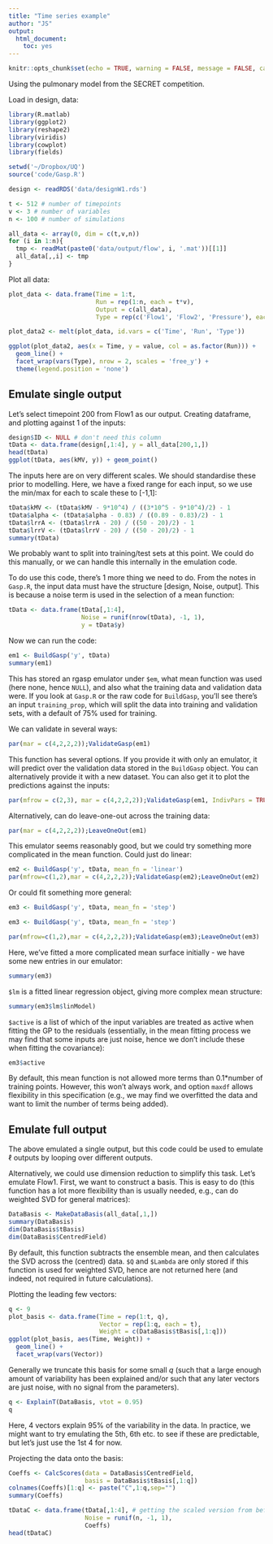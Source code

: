```yaml
---
title: "Time series example"
author: "JS"
output:
  html_document:
    toc: yes
---
```


```r
knitr::opts_chunk$set(echo = TRUE, warning = FALSE, message = FALSE, cache = TRUE, fig.height = 3)
```

Using the pulmonary model from the SECRET competition.

Load in design, data:

```r
library(R.matlab)
library(ggplot2)
library(reshape2)
library(viridis)
library(cowplot)
library(fields)

setwd('~/Dropbox/UQ')
source('code/Gasp.R')
```


```r
design <- readRDS('data/designW1.rds')

t <- 512 # number of timepoints
v <- 3 # number of variables
n <- 100 # number of simulations

all_data <- array(0, dim = c(t,v,n))
for (i in 1:n){
  tmp <- readMat(paste0('data/output/flow', i, '.mat'))[[1]]
  all_data[,,i] <- tmp
}
```

Plot all data:

```r
plot_data <- data.frame(Time = 1:t,
                        Run = rep(1:n, each = t*v),
                        Output = c(all_data),
                        Type = rep(c('Flow1', 'Flow2', 'Pressure'), each = t))

plot_data2 <- melt(plot_data, id.vars = c('Time', 'Run', 'Type'))

ggplot(plot_data2, aes(x = Time, y = value, col = as.factor(Run))) +
  geom_line() +
  facet_wrap(vars(Type), nrow = 2, scales = 'free_y') +
  theme(legend.position = 'none')
```


## Emulate single output

Let's select timepoint 200 from Flow1 as our output. Creating dataframe, and plotting against 1 of the inputs:

```r
design$ID <- NULL # don't need this column
tData <- data.frame(design[,1:4], y = all_data[200,1,])
head(tData)
ggplot(tData, aes(kMV, y)) + geom_point()
```

The inputs here are on very different scales. We should standardise these prior to modelling. Here, we have a fixed range for each input, so we use the min/max for each to scale these to [-1,1]:

```r
tData$kMV <- (tData$kMV - 9*10^4) / ((3*10^5 - 9*10^4)/2) - 1
tData$alpha <- (tData$alpha - 0.83) / ((0.89 - 0.83)/2) - 1
tData$lrrA <- (tData$lrrA - 20) / ((50 - 20)/2) - 1
tData$lrrV <- (tData$lrrV - 20) / ((50 - 20)/2) - 1
summary(tData)
```

We probably want to split into training/test sets at this point. We could do this manually, or we can handle this internally in the emulation code.

To do use this code, there's 1 more thing we need to do. From the notes in `Gasp.R`, the input data must have the structure [design, Noise, output]. This is because a noise term is used in the selection of a mean function:

```r
tData <- data.frame(tData[,1:4],
                    Noise = runif(nrow(tData), -1, 1),
                    y = tData$y)
```

Now we can run the code:

```r
em1 <- BuildGasp('y', tData)
summary(em1)
```

This has stored an rgasp emulator under `$em`, what mean function was used (here none, hence `NULL`), and also what the training data and validation data were. If you look at `Gasp.R` or the raw code for `BuildGasp`, you'll see there's an input `training_prop`, which will split the data into training and validation sets, with a default of 75\% used for training.

We can validate in several ways:

```r
par(mar = c(4,2,2,2));ValidateGasp(em1)
```

This function has several options. If you provide it with only an emulator, it will predict over the validation data stored in the `BuildGasp` object. You can alternatively provide it with a new dataset. You can also get it to plot the predictions against the inputs:

```r
par(mfrow = c(2,3), mar = c(4,2,2,2));ValidateGasp(em1, IndivPars = TRUE)
```

Alternatively, can do leave-one-out across the training data:

```r
par(mar = c(4,2,2,2));LeaveOneOut(em1)
```

This emulator seems reasonably good, but we could try something more complicated in the mean function. Could just do linear:

```r
em2 <- BuildGasp('y', tData, mean_fn = 'linear')
par(mfrow=c(1,2),mar = c(4,2,2,2));ValidateGasp(em2);LeaveOneOut(em2)
```

Or could fit something more general:

```r
em3 <- BuildGasp('y', tData, mean_fn = 'step')
```

```r
em3 <- BuildGasp('y', tData, mean_fn = 'step')
```

```r
par(mfrow=c(1,2),mar = c(4,2,2,2));ValidateGasp(em3);LeaveOneOut(em3)
```

Here, we've fitted a more complicated mean surface initially - we have some new entries in our emulator:

```r
summary(em3)
```

`$lm` is a fitted linear regression object, giving more complex mean structure:

```r
summary(em3$lm$linModel)
```

`$active` is a list of which of the input variables are treated as active when fitting the GP to the residuals (essentially, in the mean fitting process we may find that some inputs are just noise, hence we don't include these when fitting the covariance):

```r
em3$active
```

By default, this mean function is not allowed more terms than 0.1*number of training points. However, this won't always work, and option `maxdf` allows flexibility in this specification (e.g., we may find we overfitted the data and want to limit the number of terms being added).


## Emulate full output

The above emulated a single output, but this code could be used to emulate $\ell$ outputs by looping over different outputs.

Alternatively, we could use dimension reduction to simplify this task. Let's emulate Flow1. First, we want to construct a basis. This is easy to do (this function has a lot more flexibility than is usually needed, e.g., can do weighted SVD for general matrices):

```r
DataBasis <- MakeDataBasis(all_data[,1,])
summary(DataBasis)
dim(DataBasis$tBasis)
dim(DataBasis$CentredField)
```

By default, this function subtracts the ensemble mean, and then calculates the SVD across the (centred) data. `$Q` and `$Lambda` are only stored if this function is used for weighted SVD, hence are not returned here (and indeed, not required in future calculations).

Plotting the leading few vectors:

```r
q <- 9
plot_basis <- data.frame(Time = rep(1:t, q),
                         Vector = rep(1:q, each = t),
                         Weight = c(DataBasis$tBasis[,1:q]))
ggplot(plot_basis, aes(Time, Weight)) +
  geom_line() +
  facet_wrap(vars(Vector))
```

Generally we truncate this basis for some small $q$ (such that a large enough amount of variability has been explained and/or such that any later vectors are just noise, with no signal from the parameters).

```r
q <- ExplainT(DataBasis, vtot = 0.95)
q
```

Here, 4 vectors explain 95\% of the variability in the data. In practice, we might want to try emulating the 5th, 6th etc. to see if these are predictable, but let's just use the 1st 4 for now.

Projecting the data onto the basis:

```r
Coeffs <- CalcScores(data = DataBasis$CentredField, 
                     basis = DataBasis$tBasis[,1:q])
colnames(Coeffs)[1:q] <- paste("C",1:q,sep="")
summary(Coeffs)
```


```r
tDataC <- data.frame(tData[,1:4], # getting the scaled version from before
                     Noise = runif(n, -1, 1), 
                     Coeffs)
head(tDataC)
```

